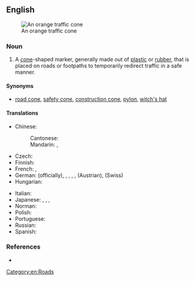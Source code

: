 ==English==
{{wikipedia}}
[[File:Orange traffic cone.jpg|thumb|right|An orange traffic cone]]

===Noun===
{{en-noun}}

# A [[cone]]-shaped marker, generally made out of [[plastic]] or [[rubber]], that is placed on roads or footpaths to temporarily redirect traffic in a safe manner.

====Synonyms====
* [[road cone]], [[safety cone]], [[construction cone]], [[pylon]], [[witch's hat]]

====Translations====
{{trans-top|cone-shaped marker}}
* Chinese:
*: Cantonese: {{t|yue|雪糕筒|tr=syut3 gou1 tung4-2}}
*: Mandarin: {{t|cmn|交通錐|sc=Hani}}, {{t|cmn|交通锥|tr=jiāotōngzhuī|sc=Hani}}
* Czech: {{t|cs|dopravní kužel|m}}
* Finnish: {{t|fi|sulkukartio}}
* French: {{t+|fr|plot|m}}, {{t+|fr|cône de chantier|m}}
* German: {{t+|de|Leitkegel}} (officially), {{t+|de|Lübecker Hütchen}}, {{t+|de|Verkehrsleitkegel}}, {{t+|de|Pylon}}, {{t+|de|Verkehrshütchen}}, {{t|de|Haberkornhütchen}} (Austrian), {{t|de|Verkehrsstöggel}} (Swiss)
* Hungarian: {{t|hu|terelőkúp}}
{{trans-mid}}
* Italian: {{t+|it|birillo|m}}
* Japanese: {{t|ja|カラーコーン|tr=karā kōn}}, {{t|ja|三角コーン|tr=sankaku kōn}}, {{t|ja|パイロン|tr=pairon}}, {{t|ja|ロードコーン|tr=rōdo kōn}}
* Norman: {{t|nrf|cône dé trafi|f}}
* Polish: {{t|pl|pachołek drogowy|m}}
* Portuguese: {{t-needed|pt}}
* Russian: {{t|ru|доро́жный ко́нус|m}}
* Spanish: {{t|es|cono de tráfico|m}}
{{trans-bottom}}

===References===
* {{pedialite|traffic cone}}

[[Category:en:Roads]]
